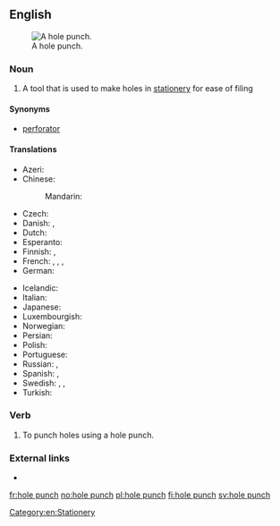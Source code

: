 ==English==
[[File:Trouilloteuse double noire 06.jpg|thumb|A hole punch.]]

===Noun===
{{en-noun|head=[[hole]] [[punch]]|es}}

# A tool that is used to make holes in [[stationery]] for ease of filing

====Synonyms====
* [[perforator]]

====Translations====
{{trans-top|tool}}
* Azeri: {{t|az|dəlgəc}}
* Chinese:
*: Mandarin: {{t+|cmn|穿孔器|tr=chuānkǒngqì|sc=Hani}}
* Czech: {{t|cs|děrovačka|f}}
* Danish: {{t|da|hullemaskine|c}}, {{t|da|hulapparat|n}}
* Dutch: {{t+|nl|perforator|m}}
* Esperanto: {{t|eo|truilo}}
* Finnish: {{t|fi|rei'ittäjä}}, {{t+|fi|rei'itin}}
* French: {{t+|fr|perforateur|m}}, {{t+|fr|perforatrice|f}}, {{t+|fr|trouilloteuse|f}} {{qualifier|colloquial}}, {{t|fr|trouilloteur|m}} {{qualifier|colloquial}}
* German: {{t+|de|Locher|m}}
{{trans-mid}}
* Icelandic: {{t+|is|gatari|m}}
* Italian: {{t|it|perforatrice|f}}
* Japanese: {{t|ja|穿孔機|tr=せんこうき, senkōki|sc=Jpan}}
* Luxembourgish: {{t|lb|Locher}}
* Norwegian: {{t+|no|hullemaskin}}
* Persian: {{t+|fa|پانچ|tr=pânč|sc=fa-Arab}}
* Polish: {{t+|pl|dziurkacz|m}}
* Portuguese: {{t|pt|perfuradora|f}}
* Russian: {{t+|ru|дырокол|m|tr=dyrokól}}, {{t+|ru|перфоратор|m|tr=perforátor|sc=Cyrl}}
* Spanish: {{t|es|perforadora|f}}, {{t|es|máquina perforadora|f}}
* Swedish: {{t+|sv|hålslag|n}}, {{t+|sv|hålslagare|c}}, {{t+|sv|hålslagsapparat|c}}
* Turkish: {{t+|tr|delgeç}}
{{trans-bottom}}

===Verb===
{{en-verb|hole punches|hole punching|hole punched}}

# To punch holes using a hole punch.

===External links===
* {{pedialite}}

[[Category:en:Stationery]]

[[fr:hole punch]]
[[no:hole punch]]
[[pl:hole punch]]
[[fi:hole punch]]
[[sv:hole punch]]